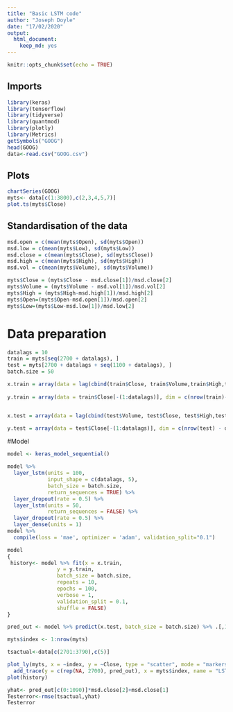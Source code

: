 ```yaml
---
title: "Basic LSTM code"
author: "Joseph Doyle"
date: "17/02/2020"
output: 
  html_document: 
    keep_md: yes
---
```


```r
knitr::opts_chunk$set(echo = TRUE)
```

## Imports


```r
library(keras)
library(tensorflow)
library(tidyverse)
library(quantmod)
library(plotly)
library(Metrics)
getSymbols("GOOG")
head(GOOG)
data<-read.csv("GOOG.csv")
```

## Plots


```r
chartSeries(GOOG)
myts<- data[c(1:3800),c(2,3,4,5,7)]
plot.ts(myts$Close)
```
## Standardisation of the data
```r
msd.open = c(mean(myts$Open), sd(myts$Open))
msd.low = c(mean(myts$Low), sd(myts$Low))
msd.close = c(mean(myts$Close), sd(myts$Close))
msd.high = c(mean(myts$High), sd(myts$High))
msd.vol = c(mean(myts$Volume), sd(myts$Volume))

myts$Close = (myts$Close - msd.close[1])/msd.close[2]
myts$Volume = (myts$Volume - msd.vol[1])/msd.vol[2]
myts$High = (myts$High-msd.high[1])/msd.high[2]
myts$Open=(myts$Open-msd.open[1])/msd.open[2]
myts$Low=(myts$Low-msd.low[1])/msd.low[2]
```
# Data preparation
```r
datalags = 10
train = myts[seq(2700 + datalags), ]
test = myts[2700 + datalags + seq(1100 + datalags), ]
batch.size = 50

x.train = array(data = lag(cbind(train$Close, train$Volume,train$High,train$Open,train$Low), datalags)[-(1:datalags), ], dim = c(nrow(train) - datalags,
                                                                                                                                 datalags, 5))
y.train = array(data = train$Close[-(1:datalags)], dim = c(nrow(train)-datalags, 1))


x.test = array(data = lag(cbind(test$Volume, test$Close, test$High,test$Open,test$Low),datalags)[-(1:datalags), ], dim = c(nrow(test) - datalags, datalags, 5))

y.test = array(data = test$Close[-(1:datalags)], dim = c(nrow(test) - datalags, 1))
```
#Model 
```r
model <- keras_model_sequential()

model %>%
  layer_lstm(units = 100,
             input_shape = c(datalags, 5),
             batch_size = batch.size,
             return_sequences = TRUE) %>%
  layer_dropout(rate = 0.5) %>%
  layer_lstm(units = 50,
             return_sequences = FALSE) %>%
  layer_dropout(rate = 0.5) %>%
  layer_dense(units = 1)
model %>%
  compile(loss = 'mae', optimizer = 'adam', validation_split="0.1")

model
{
 history<- model %>% fit(x = x.train,
                y = y.train,
                batch_size = batch.size,
                repeats = 10,
                epochs = 100,
                verbose = 1,
                validation_split = 0.1,
                shuffle = FALSE)
}
```

```r
pred_out <- model %>% predict(x.test, batch_size = batch.size) %>% .[,1]

myts$index <- 1:nrow(myts) 

tsactual<-data[c(2701:3790),c(5)]

plot_ly(myts, x = ~index, y = ~Close, type = "scatter", mode = "markers", color = ~Volume) %>%
  add_trace(y = c(rep(NA, 2700), pred_out), x = myts$index, name = "LSTM prediction", mode = "lines")
plot(history)

yhat<- pred_out[c(0:1090)]*msd.close[2]+msd.close[1]
Testerror<-rmse(tsactual,yhat)
Testerror
```